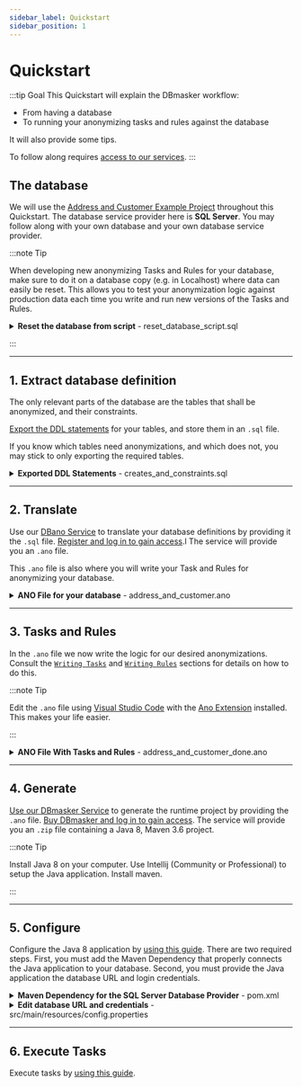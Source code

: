 ```yaml
---
sidebar_label: Quickstart
sidebar_position: 1
---
```


# Quickstart

:::tip Goal
This Quickstart will explain the DBmasker workflow:

- From having a database
- To running your anonymizing tasks and rules against the database

It will also provide some tips.

To follow along requires [access to our services](../services/access).
:::

## The database

We will use the [Address and Customer Example Project](../examples/address-customer-project) throughout this Quickstart. The database service provider here is **SQL Server**.
You may follow along with your own database and your own database service provider.

:::note Tip

When developing new anonymizing Tasks and Rules for your database, make sure to do it on a database copy (e.g. in Localhost) where data can easily be reset.
This allows you to test your anonymization logic against production data each time you write and run new versions of the Tasks and Rules.

<details><summary><b>Reset the database from script</b> - reset_database_script.sql </summary>
<p>

```sql
drop table pii_tables.Customer;
drop table pii_tables.Address;

CREATE TABLE pii_tables.Address (
	addressNo BIGINT not null,
	homeAddress varchar(50) null ,
	postalCode varchar(10) null,
	created datetime null,
	CONSTRAINT Address_PK PRIMARY KEY (addressNo),
);

CREATE TABLE pii_tables.Customer (
	ID int NOT NULL identity(1,1),
	addressNo BIGINT not null,
	email varchar(50) null ,
	name varchar(50) null,
	created datetime null,
	CONSTRAINT Customer_PK PRIMARY KEY (ID),
	FOREIGN KEY (addressNo) REFERENCES pii_tables.Address(addressNo)
);

INSERT INTO pii_tables.Address (addressNo, homeAddress, postalCode, created) VALUES (372036854775807, 'Prod Address 1', '1234', '2020-01-28 12:24:06');
INSERT INTO pii_tables.Address (addressNo, homeAddress, postalCode, created) VALUES (137862354775678, 'Prod Address 2', '6542', '2020-07-15 16:35:13');
INSERT INTO pii_tables.Address (addressNo, homeAddress, postalCode, created) VALUES (825675368758452, 'Prod Address 3', '1008', '2021-01-01 14:05:34');
INSERT INTO pii_tables.Address (addressNo, homeAddress, postalCode, created) VALUES (265736898756443, 'Prod Address 4', '4064', '2021-12-21 08:57:30');

INSERT INTO pii_tables.Customer (addressNo,email,name,created) VALUES (372036854775807,'jean.smith@mail.com', null, '2020-01-28 12:24:06');
INSERT INTO pii_tables.Customer (addressNo,email,name,created) VALUES (137862354775678,'m.simmons@somemail.com','Mark Simmons', '2020-07-15 16:35:13');
INSERT INTO pii_tables.Customer (addressNo,email,name,created) VALUES (825675368758452,null,'Edward Snake', '2021-01-01 14:05:34');
INSERT INTO pii_tables.Customer (addressNo,email,name,created) VALUES (265736898756443,'mary.lake@foomail.com','Mary Lake', '2021-12-21 08:57:30');
```

</p>
</details>

:::

---

## 1. Extract database definition

The only relevant parts of the database are the tables that shall be anonymized, and their constraints.

[Export the DDL statements](../sql-to-ano/translate-to-ano) for your tables, and store them in an `.sql` file.

If you know which tables need anonymizations, and which does not, you may stick to only exporting the required tables.

<details><summary><b>Exported DDL Statements</b> - creates_and_constraints.sql </summary>
<p>

```sql
-- pii_tables.Customer definition

CREATE TABLE `Customer` (
`ID` int NOT NULL AUTO_INCREMENT,
`addressNo` bigint NOT NULL,
`email` varchar(50) DEFAULT NULL,
`name` varchar(50) DEFAULT NULL,
`created` datetime DEFAULT NULL,
PRIMARY KEY (`ID`),
KEY `addressNo` (`addressNo`),
CONSTRAINT `customer_ibfk_1` FOREIGN KEY (`addressNo`) REFERENCES `Address` (`addressNo`)
) ENGINE=InnoDB AUTO_INCREMENT=5 DEFAULT CHARSET=utf8mb4 COLLATE=utf8mb4_0900_ai_ci;

-- pii_tables.Address definition

CREATE TABLE `Address` (
`ID` int NOT NULL AUTO_INCREMENT,
`addressNo` bigint NOT NULL,
`homeAddress` varchar(50) DEFAULT NULL,
`postalCode` varchar(10) DEFAULT NULL,
`created` datetime DEFAULT NULL,
PRIMARY KEY (`ID`),
UNIQUE KEY `Address_UK` (`addressNo`)
) ENGINE=InnoDB AUTO_INCREMENT=5 DEFAULT CHARSET=utf8mb4 COLLATE=utf8mb4_0900_ai_ci;
```

</p>
</details>

---

## 2. Translate

Use our [DBano Service](../sql-to-ano/translate-to-ano) to translate your database definitions by providing it the `.sql` file. [Register and log in to gain access](../services/access).l
The service will provide you an `.ano` file.

This `.ano` file is also where you will write your Task and Rules for anonymizing your database.

<details><summary><b>ANO File for your database</b> - address_and_customer.ano </summary>
<p>

```sql

table Address
	column integer ID
	column integer addressNo
	column text homeAddress
		size 50
	column text postalCode
		size 10
	column datetime created
	primary-key ID
	unique-key addressNo addressNo

table Customer
	column integer ID
	column text email
		size 50
	column text name
		size 50
	column datetime created
	column integer addressNo
	primary-key ID

foreign-key
	Address ID
	Customer addressNo


/*
...
*/
```

</p>
</details>

---

## 3. Tasks and Rules

In the `.ano` file we now write the logic for our desired anonymizations. Consult the [`Writing Tasks`](../tasks/overview) and [`Writing Rules`](../rules/overview) sections for details on how to do this.

:::note Tip

Edit the `.ano` file using [Visual Studio Code](https://code.visualstudio.com/) with the [Ano Extension](https://marketplace.visualstudio.com/items?itemName=Esito.vscode-ano) installed. This makes your life easier.

:::

<details><summary><b>ANO File With Tasks and Rules</b> - address_and_customer_done.ano </summary>
<p>

```sql
 // - - - - Database Schema Information - - - - //
table Address
    column integer addressNo
    column text homeAddress
        size 50
    column text postalCode
        size 10
    column datetime created
    primary-key addressNo

table Customer
    column integer ID
    column text email
        size 50
    column text name
        size 50
    column datetime created
    column integer addressNo
    primary-key ID

// - - - - Foreign Keys (Optional) - - - - //
foreign-key
    Address addressNo
    Customer addressNo


// - - - - Tasks and Rules - - - - //

task updateAdressTasks
{
    update Address UpdateAddressFields
        mask homeAddress UpdateAddressUsingFile
            format %s
            file src/main/resources/addresses.txt random-order

        mask postalCode UpdateToRandomPostalCodeAsString
            format "%d"
            //transform PostCodeGeneralization
            random-integer 1000 9999

        shuffle created
}

task updateCustomerTasks
{
    update Customer UpdateCustomerNameUsingTwoFiles
        sql-before "delete from Customer where name is null"
        mask name UpdateNamesUsingFiles
            format "%s %s"
            file src/main/resources/firstnames.txt random-order
            file src/main/resources/lastnames.txt random-order map name_map.txt output
    update Customer UpdateCustomerEmailNotNullSubset
        where "email is not null"
        mask email UpdateEmailsBasedOnNameColumn
            format %s
            transform Email // appends @mail.com to formatted names. Results in firstname.lastname@mail.com
            column name

    update Customer UpdateCustomerRandomizeCreated
        randomize created
            type datetime // datetime adds noise in seconds
            format "%1$tF %1$tT"
            convert String2DateTime
            offset 360000.0
            flat-noise 50000.0
}

task propagateTask
{
    update Address
        mask addressNo
            format %d
            unique
            sequence 10000 1 // start at 10000, increment by 1
            temporary-value 9999999
            propagate Customer.addressNo
}

```

</p>
</details>

---

## 4. Generate

[Use our DBmasker Service](../ano-to-java/generate) to generate the runtime project by providing the `.ano` file. [Buy DBmasker and log in to gain access](../services/access). The service will provide you an `.zip` file containing a Java 8, Maven 3.6 project.

:::note Tip

Install Java 8 on your computer. Use Intellij (Community or Professional) to setup the Java application. Install maven.

:::

---

## 5. Configure

Configure the Java 8 application by [using this guide](../ano-to-java/configure). There are two required steps. First, you must add the Maven Dependency that properly connects the Java application to your database. Second, you must provide the Java application the database URL and login credentials.

<details><summary><b>Maven Dependency for the SQL Server Database Provider</b> - pom.xml </summary>
<p>

```xml
  <dependencies>
    ...
    <dependency>
      <groupId>com.microsoft.sqlserver</groupId>
      <artifactId>mssql-jdbc</artifactId>
      <version>9.4.0.jre8</version>
    </dependency>
    ...
  </dependencies>

```

</p>
</details>

<details><summary><b>Edit database URL and credentials</b> - src/main/resources/config.properties </summary>
<p>

```properties
# Database connection parameters
connection.host         = localhost
connection.port         = 1433
connection.db           = master
connection.schema       = pii_tables
connection.user         = sa
connection.password     = myPassword
connection.driverClass  = com.microsoft.sqlserver.jdbc.SQLServerDriver
connection.url          = jdbc:sqlserver://localhost:1433;database=master
file.encryptionkey      =
sql.wrapper             = "
...
```

</p>
</details>

---

## 6. Execute Tasks

Execute tasks by [using this guide](../ano-to-java/execute).

